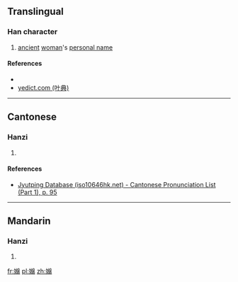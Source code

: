 {{also|婂}}
==Translingual==

===Han character===
{{Han char|rn=38|rad=女|as=14|sn=17|four=|canj=VVFB|ids=⿰女綿}}

# [[ancient]] [[woman]]'s [[personal name]]

====References====
* {{Han ref|kx=0273.130|dkj=06837|hdz=21088.060|uh=5B35|ud=23349}}
*[http://yedict.com/htm/5B/5B35.htm yedict.com (叶典)]

----

==Cantonese==

===Hanzi===
{{yue-hanzi|jyut=[[min4]]|y=min4}}

# {{defn|lang=yue|sort=女14}}

====References====
* [http://www.iso10646hk.net/jp/document/download.jsp Jyutping Database (iso10646hk.net) - Cantonese Pronunciation List (Part 1), p. 95]

----

==Mandarin==

===Hanzi===
{{cmn-hanzi|pin=[[mián]] ([[mian2]])|wg=mien<sup>2</sup>}}

# {{defn|lang=cmn|sort=女14}}

[[fr:嬵]]
[[pl:嬵]]
[[zh:嬵]]